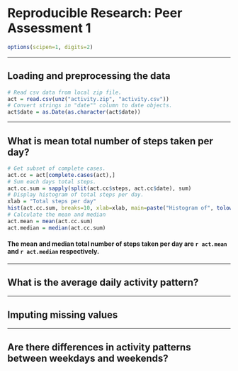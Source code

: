 # Reproducible Research: Peer Assessment 1
```r
options(scipen=1, digits=2)
```

***
## Loading and preprocessing the data
```r
# Read csv data from local zip file.
act = read.csv(unz("activity.zip", "activity.csv"))
# Convert strings in "date"" column to date objects.
act$date = as.Date(as.character(act$date))
```

***
## What is mean total number of steps taken per day?
```r
# Get subset of complete cases.
act.cc = act[complete.cases(act),]
# Sum each days total steps.
act.cc.sum = sapply(split(act.cc$steps, act.cc$date), sum)
# Display histogram of total steps per day.
xlab = "Total steps per day"
hist(act.cc.sum, breaks=10, xlab=xlab, main=paste("Histogram of", tolower(xlab)))
# Calculate the mean and median
act.mean = mean(act.cc.sum)
act.median = median(act.cc.sum)
```
#### The mean and median total number of steps taken per day are `r act.mean` and `r act.median` respectively.


***
## What is the average daily activity pattern?


***
## Imputing missing values


***
## Are there differences in activity patterns between weekdays and weekends?
